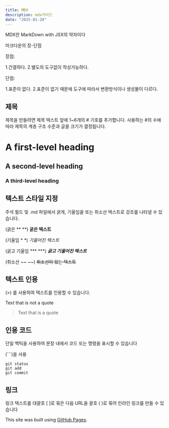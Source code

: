 ```yaml
---
title: MDX
description: mdx가이드
date: "2025-01-28"
---
```

MDX란 MarkDown with JSX의 약자이다 

마크다운의 장-단점

장점:

1.간결하다. 2.별도의 도구없이 작성가능하다.

단점: 

1.표준이 없다. 2.표준이 없기 때문에 도구에 따라서 변환방식이나 생성물이 다르다.

## 제목
제목을 만들려면 제목 텍스트 앞에 1~6개의 # 기호를 추가합니다. 사용하는 #의 수에 따라 제목의 계층 구조 수준과 글꼴 크기가 결정됩니다.
# A first-level heading
## A second-level heading
### A third-level heading

## 텍스트 스타일 지정
주석 필드 및 .md 파일에서 굵게, 기울임꼴 또는 취소선 텍스트로 강조를 나타낼 수 있습니다.

(굵은 ** **)
**굵은 텍스트**

(기울임 * *)
*기울어진 텍스트*

(굵고 기울임 *** ***)
***굵고 기울어진 텍스트*** 

(취소선 ~~ ~~)
~~취소선이 있는 텍스트~~

## 텍스트 인용
(>) 를 사용하여 텍스트를 인용할 수 있습니다.

Text that is not a quote

> Text that is a quote

## 인용 코드
단일 백틱을 사용하여 문장 내에서 코드 또는 명령을 표시할 수 있습니다

(```)을 사용

```
git status
git add
git commit
```

## 링크
링크 텍스트를 대괄호 [ ]로 묶은 다음 URL을 괄호 ( )로 묶어 인라인 링크를 만들 수 있습니다

This site was built using [GitHub Pages](https://pages.github.com/).
